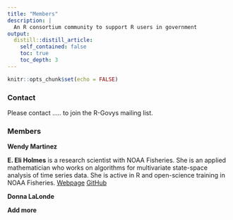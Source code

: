 ```yaml
---
title: "Members"
description: |
  An R consortium community to support R users in government
output:
  distill::distill_article:
    self_contained: false
    toc: true
    toc_depth: 3
---
```


```r
knitr::opts_chunk$set(echo = FALSE)
```

### Contact

Please contact ..... to join the R-Govys mailing list.

### Members

**Wendy Martinez**

**E. Eli Holmes** is a research scientist with NOAA Fisheries. She is an applied mathematician who works on algorithms for multivariate state-space analysis of time series data. She is active in R and open-science training in NOAA Fisheries. [Webpage](https://eeholmes.github.io) [GitHub](https://github.com/eeholmes)

**Donna LaLonde**

**Add more**





